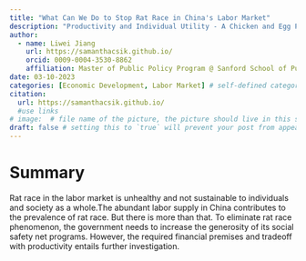 ```yaml
---
title: "What Can We Do to Stop Rat Race in China's Labor Market"
description: "Productivity and Individual Utility - A Chicken and Egg Problem"
author:
  - name: Liwei Jiang
    url: https://samanthacsik.github.io/
    orcid: 0009-0004-3530-8862
    affiliation: Master of Public Policy Program @ Sanford School of Public Policy, Duke University
date: 03-10-2023
categories: [Economic Development, Labor Market] # self-defined categories
citation: 
  url: https://samanthacsik.github.io/
  #use links
# image:  # file name of the picture, the picture should live in this subdirectory
draft: false # setting this to `true` will prevent your post from appearing
---
```


# Summary

Rat race in the labor market is unhealthy and not sustainable to individuals and society as a whole.The abundant labor supply in China contributes to the prevalence of rat race. But there is more than that. To eliminate rat race phenomenon, the government needs to increase the generosity of its social safety net programs. However, the required financial premises and tradeoff with productivity entails further investigation.
